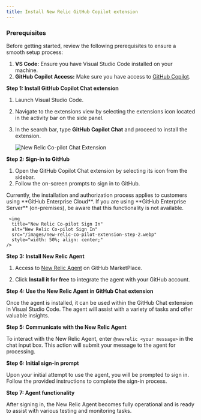 ```yaml
---
title: Install New Relic GitHub Copilot extension
---
```

### Prerequisites

Before getting started, review the following prerequisites to ensure a smooth setup process:

 1. **VS Code:** Ensure you have Visual Studio Code installed on your machine.
 1. **GitHub Copilot Access:** Make sure you have access to [GitHub Copilot](https://github.com/features/copilot).

**Step 1: Install GitHub Copilot Chat extension**

 1. Launch Visual Studio Code.
 1. Navigate to the extensions view by selecting the extensions icon located in the activity bar on the side panel.
 1. In the search bar, type **GitHub Copilot Chat** and proceed to install the extension.

     <img
      title="New Relic Co-pilot Chat Extension"
      alt="New Relic Co-pilot Chat Extension"
      src="/images/new-relic-co-pilot-extension-step-1.webp"
    />

**Step 2: Sign-in to GitHub**

 1. Open the GitHub Copilot Chat extension by selecting its icon from the sidebar.
 1. Follow the on-screen prompts to sign in to GitHub.

<Callout variant="important" title="Important">
Currently, the installation and authorization process applies to customers using **GitHub Enterprise Cloud**. If you are using **GitHub Enterprise Server** (on-premises), be aware that this functionality is not available.
</Callout>

     <img
      title="New Relic Co-pilot Sign In"
      alt="New Relic Co-pilot Sign In"
      src="/images/new-relic-co-pilot-extension-step-2.webp"
      style="width: 50%; align: center;"
    />

**Step 3: Install New Relic Agent**

1. Access to [New Relic Agent](https://github.com/marketplace/newrelic-copilot-extension) on GitHub MarketPlace.

1. Click **Install it for free** to integrate the agent with your GitHub account.

**Step 4: Use the New Relic Agent in GitHub Chat extension**

Once the agent is installed, it can be used within the GitHub Chat extension in Visual Studio Code. The agent will assist with a variety of tasks and offer valuable insights.


**Step 5: Communicate with the New Relic Agent**

To interact with the New Relic Agent, enter `@newrelic <your message>` in the chat input box. This action will submit your message to the agent for processing.

**Step 6: Initial sign-in prompt**

Upon your initial attempt to use the agent, you will be prompted to sign in. Follow the provided instructions to complete the sign-in process.

**Step 7: Agent functionality**

After signing in, the New Relic Agent becomes fully operational and is ready to assist with various testing and monitoring tasks.

